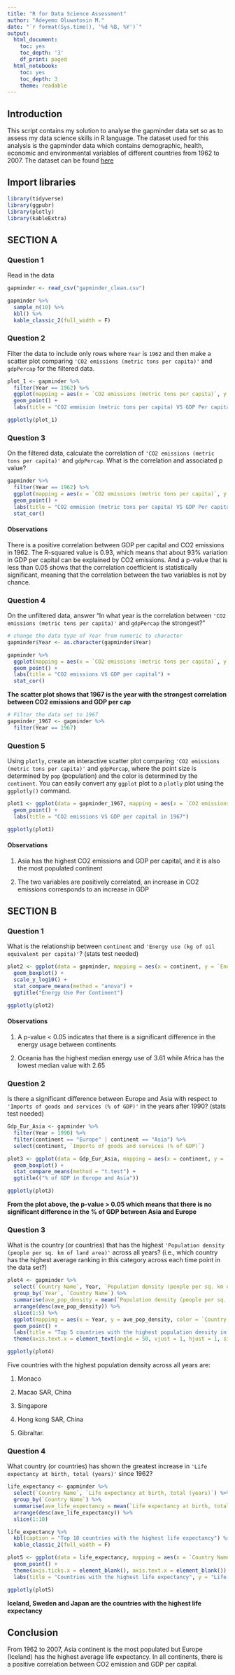 ---
title: "R for Data Science Assessment"
author: "Adeyemo Oluwatosin M."
date: "`r format(Sys.time(), '%d %B, %Y')`"
output:
  html_document:
    toc: yes
    toc_depth: '3'
    df_print: paged
  html_notebook:
    toc: yes
    toc_depth: 3
    theme: readable
---
## Introduction
This script contains my solution to analyse the gapminder data set so as to assess my data science skills in R language. The dataset used for this analysis is the gapminder data which contains demographic, health, economic and environmental variables of different countries from 1962 to 2007. The dataset can be found <a href="https://github.com/Bioinformatics-Research-Network/skill-assessments/blob/main/R%20for%20Data%20Science/gapminder_clean.csv"> here </a>

## Import libraries
```{r libraries, warning = FALSE, message = FALSE}
library(tidyverse)
library(ggpubr)
library(plotly)
library(kableExtra)
```

## SECTION A
### Question 1
Read in the data
```{r warning = FALSE, message = FALSE}
gapminder <- read_csv("gapminder_clean.csv")
```

```{r}
gapminder %>%
  sample_n(10) %>%
  kbl() %>%
  kable_classic_2(full_width = F)
```


### Question 2
Filter the data to include only rows where `Year` is `1962` and then make a scatter plot comparing `'CO2 emissions (metric tons per capita)'` and `gdpPercap` for the filtered data.

```{r warning = FALSE, message = FALSE, fig.align="center",fig.width = 10}
plot_1 <- gapminder %>%
  filter(Year == 1962) %>%
  ggplot(mapping = aes(x = `CO2 emissions (metric tons per capita)`, y = gdpPercap)) +
  geom_point() +
  labs(title = "CO2 emmision (metric tons per capita) VS GDP Per capita in 1962", y = "GDP per Capita")

ggplotly(plot_1)
```

### Question 3
On the filtered data, calculate the correlation of `'CO2 emissions (metric tons per capita)'` and `gdpPercap`. What is the correlation and associated p value?

```{r warning = FALSE, message = FALSE}
gapminder %>%
  filter(Year == 1962) %>%
  ggplot(mapping = aes(x = `CO2 emissions (metric tons per capita)`, y = gdpPercap)) +
  geom_point() +
  labs(title = "CO2 emmision (metric tons per capita) VS GDP Per capita in 1962", y = "GDP per Capita") +
  stat_cor()
```

#### Observations

There is a positive correlation between GDP per capital and CO2 emissions in 1962. The R-squared value is 0.93, which means that about 93% variation in GDP per capital can be explained by CO2 emissions. And a p-value that is less than 0.05 shows that the correlation coefficient is statistically significant, meaning that the correlation between the two variables is not by chance. 

### Question 4
On the unfiltered data, answer "In what year is the correlation between `'CO2 emissions (metric tons per capita)'` and `gdpPercap` the strongest?"
```{r warning = FALSE, message = FALSE}
# change the data type of Year from numeric to character
gapminder$Year <- as.character(gapminder$Year)
```


```{r warning = FALSE, message = FALSE}
gapminder %>%
  ggplot(mapping = aes(x = `CO2 emissions (metric tons per capita)`, y = gdpPercap, color = Year)) +
  geom_point() +
  labs(title = "CO2 emissions VS GDP per capital") +
  stat_cor()
```
**The scatter plot shows that 1967 is the year with the strongest correlation between CO2 emissions and GDP per cap**

```{r}
# Filter the data set to 1967
gapminder_1967 <- gapminder %>%
  filter(Year == 1967)
```

### Question 5
Using `plotly`, create an interactive scatter plot comparing `'CO2 emissions (metric tons per capita)'` and `gdpPercap`, where the point size is determined by `pop` (population) and the color is determined by the `continent`. You can easily convert any `ggplot` plot to a `plotly` plot using the `ggplotly()` command.

```{r warning = FALSE, message = FALSE, fig.align="center",fig.width = 10}
plot1 <- ggplot(data = gapminder_1967, mapping = aes(x = `CO2 emissions (metric tons per capita)`, y = gdpPercap, color = continent, size = pop)) +
  geom_point() +
  labs(title = "CO2 emissions VS GDP per capital in 1967")

ggplotly(plot1)
```
#### Observations

1. Asia has the highest CO2 emissions and GDP per capital, and it is also the most populated continent

2. The two variables are positively correlated, an increase in CO2 emissions corresponds to an increase in GDP

## SECTION B

### Question 1
What is the relationship between `continent` and `'Energy use (kg of oil equivalent per capita)'`? (stats test needed)
```{r warning = FALSE, message = FALSE,  fig.align="center",fig.width = 10}
plot2 <- ggplot(data = gapminder, mapping = aes(x = continent, y = `Energy use (kg of oil equivalent per capita)`)) +
  geom_boxplot() +
  scale_y_log10() +
  stat_compare_means(method = "anova") +
  ggtitle("Energy Use Per Continent")

ggplotly(plot2)
```
#### Observations

1. A p-value < 0.05 indicates that there is a significant difference in the energy usage between continents

2. Oceania has the highest median energy use of 3.61 while Africa has the lowest median value with 2.65

### Question 2
Is there a significant difference between Europe and Asia with respect to `'Imports of goods and services (% of GDP)'` in the years after 1990? (stats test needed)

```{r warning = FALSE, message = FALSE}
Gdp_Eur_Asia <- gapminder %>%
  filter(Year > 1990) %>%
  filter(continent == "Europe" | continent == "Asia") %>%
  select(continent, `Imports of goods and services (% of GDP)`)
```

```{r warning = FALSE, message = FALSE,  fig.align="center",fig.width = 10}
plot3 <- ggplot(data = Gdp_Eur_Asia, mapping = aes(x = continent, y = `Imports of goods and services (% of GDP)`)) +
  geom_boxplot() +
  stat_compare_means(method = "t.test") +
  ggtitle(("% of GDP in Europe and Asia"))

ggplotly(plot3)
```
**From the plot above, the p-value > 0.05 which means that there is no significant difference in the % of GDP between Asia and Europe**

### Question 3
What is the country (or countries) that has the highest `'Population density (people per sq. km of land area)'` across all years? (i.e., which country has the highest average ranking in this category across each time point in the data set?)

```{r warning = FALSE, message = FALSE, fig.align="center",fig.width = 10}
plot4 <- gapminder %>%
  select(`Country Name`, Year, `Population density (people per sq. km of land area)`) %>%
  group_by(`Year`, `Country Name`) %>%
  summarise(ave_pop_density = mean(`Population density (people per sq. km of land area)`)) %>%
  arrange(desc(ave_pop_density)) %>%
  slice(1:5) %>%
  ggplot(mapping = aes(x = Year, y = ave_pop_density, color = `Country Name`)) +
  geom_point() +
  labs(title = "Top 5 countries with the highest population density in each year", x = "Year", y = "Population density") +
  theme(axis.text.x = element_text(angle = 50, vjust = 1, hjust = 1, size = 12))

ggplotly(plot4)
```
Five countries with the highest population density across all years are:

1. Monaco

2. Macao SAR, China

3. Singapore

4. Hong kong SAR, China

5. Gibraltar.

### Question 4
What country (or countries) has shown the greatest increase in `'Life expectancy at birth, total (years)'` since 1962? 

```{r warning = FALSE, message = FALSE}
life_expectancy <- gapminder %>%
  select(`Country Name`, `Life expectancy at birth, total (years)`) %>%
  group_by(`Country Name`) %>%
  summarise(ave_life_expectancy = mean(`Life expectancy at birth, total (years)`)) %>%
  arrange(desc(ave_life_expectancy)) %>%
  slice(1:10)

life_expectancy %>%
  kbl(caption = "Top 10 countries with the highest life expectancy") %>%
  kable_classic_2(full_width = F)
```


```{r warning = FALSE, message = FALSE, fig.align="center",fig.width = 10}
plot5 <- ggplot(data = life_expectancy, mapping = aes(x = `Country Name`, y = ave_life_expectancy, color = `Country Name`)) +
  geom_point() +
  theme(axis.ticks.x = element_blank(), axis.text.x = element_blank()) +
  labs(title = "Countries with the highest life expectancy", y = "Life expectancy")

ggplotly(plot5)
```
**Iceland, Sweden and Japan are the countries with the highest life expectancy**

## Conclusion
From 1962 to 2007, Asia continent is the most populated but Europe (Iceland) has the highest average life expectancy. In all continents, there is a positive correlation between CO2 emission and GDP per capital.
